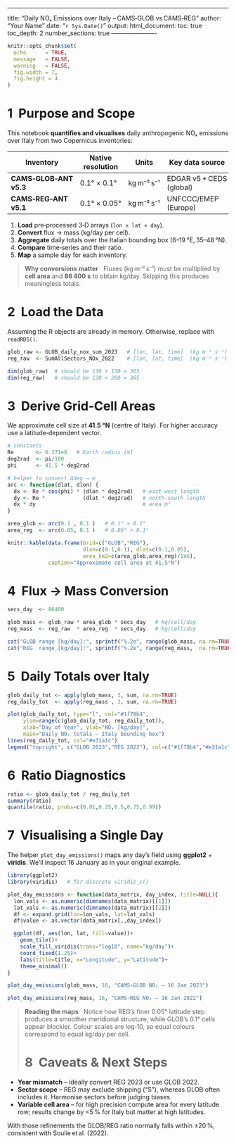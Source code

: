 ------------------------------------------------------------------------

title: "Daily NOₓ Emissions over Italy – CAMS‑GLOB vs CAMS‑REG" author: "Your Name" date: "`r Sys.Date()`" output: html_document: toc: true toc_depth: 2 number_sections: true ----------------------

```r
knitr::opts_chunk$set(
  echo      = TRUE,
  message   = FALSE,
  warning   = FALSE,
  fig.width = 7,
  fig.height = 4
)
```

# 1  Purpose and Scope

This notebook **quantifies and visualises** daily anthropogenic NOₓ emissions over Italy from two Copernicus inventories:

| Inventory | Native resolution | Units | Key data source |
|-------------------|----------------|----------------|---------------------|
| **CAMS‑GLOB‑ANT v5.3** | 0.1° × 0.1° | kg m⁻² s⁻¹ | EDGAR v5 + CEDS (global) |
| **CAMS‑REG‑ANT v5.1** | 0.1° × 0.05° | kg m⁻² s⁻¹ | UNFCCC/EMEP (Europe) |

1.  **Load** pre‑processed 3‑D arrays (`lon × lat × day`).
2.  **Convert** flux → mass (kg/day per cell).
3.  **Aggregate** daily totals over the Italian bounding box (6–19 °E, 35–48 °N).
4.  **Compare** time‑series and their ratio.
5.  **Map** a sample day for each inventory.

> **Why conversions matter**   Fluxes (kg m⁻² s⁻¹) must be multiplied by **cell area** and **86 400 s** to obtain kg/day. Skipping this produces meaningless totals.

# 2  Load the Data

Assuming the R objects are already in memory. Otherwise, replace with `readRDS()`.

```r
glob_raw <- GLOB_daily_nox_sum_2023   # [lon, lat, time]  (kg m⁻² s⁻¹)
reg_raw  <- SumAllSectors_NOx_2022    # [lon, lat, time]  (kg m⁻² s⁻¹)

dim(glob_raw)  # should be 130 × 130 × 365
dim(reg_raw)   # should be 130 × 260 × 365
```

# 3  Derive Grid‑Cell Areas

We approximate cell size at **41.5 °N** (centre of Italy). For higher accuracy use a latitude‑dependent vector.

```r
# constants
Re       <- 6.371e6   # Earth radius [m]
deg2rad  <- pi/180
phi      <- 41.5 * deg2rad

# helper to convert Δdeg → m
arc <- function(dlat, dlon) {
  dx <- Re * cos(phi) * (dlon * deg2rad)   # east‑west length
  dy <- Re *            (dlat * deg2rad)   # north‑south length
  dx * dy                                  # area m²
}

area_glob <- arc(0.1 , 0.1 )   # 0.1° × 0.1°
area_reg  <- arc(0.05, 0.1 )   # 0.05° × 0.1°

knitr::kable(data.frame(Grid=c("GLOB","REG"),
                        dlon=c(0.1,0.1), dlat=c(0.1,0.05),
                        area_km2=c(area_glob,area_reg)/1e6),
             caption="Approximate cell area at 41.5°N")
```

# 4  Flux → Mass Conversion

```r
secs_day  <- 86400

glob_mass <- glob_raw * area_glob * secs_day   # kg/cell/day
reg_mass  <- reg_raw  * area_reg  * secs_day   # kg/cell/day

cat("GLOB range [kg/day]:", sprintf("%.2e", range(glob_mass, na.rm=TRUE)),"\n")
cat("REG  range [kg/day]:", sprintf("%.2e", range(reg_mass,  na.rm=TRUE)),"\n")
```

# 5  Daily Totals over Italy

```r
glob_daily_tot <- apply(glob_mass, 3, sum, na.rm=TRUE)
reg_daily_tot  <- apply(reg_mass , 3, sum, na.rm=TRUE)
```

```r
plot(glob_daily_tot, type="l", col="#1f78b4",
     ylim=range(c(glob_daily_tot, reg_daily_tot)),
     xlab="Day of Year", ylab="NOₓ [kg/day]",
     main="Daily NOₓ totals – Italy bounding box")
lines(reg_daily_tot, col="#e31a1c")
legend("topright", c("GLOB 2023","REG 2022"), col=c("#1f78b4","#e31a1c"), lty=1, cex=0.8)
```

# 6  Ratio Diagnostics

```r
ratio <- glob_daily_tot / reg_daily_tot
summary(ratio)
quantile(ratio, probs=c(0.01,0.25,0.5,0.75,0.99))
```

# 7  Visualising a Single Day

The helper `plot_day_emissions()` maps any day’s field using **ggplot2** + **viridis**. We’ll inspect 16 January as in your original example.

```r
library(ggplot2)
library(viridis)   # for discrete viridis_c()

plot_day_emissions <- function(data_matrix, day_index, title=NULL){
  lon_vals <- as.numeric(dimnames(data_matrix)[[1]])
  lat_vals <- as.numeric(dimnames(data_matrix)[[2]])
  df <- expand.grid(lon=lon_vals, lat=lat_vals)
  df$value <- as.vector(data_matrix[,,day_index])

  ggplot(df, aes(lon, lat, fill=value))+
    geom_tile()+
    scale_fill_viridis(trans="log10", name="kg/day")+
    coord_fixed(1.25)+
    labs(title=title, x="Longitude", y="Latitude")+
    theme_minimal()
}
```

```r
plot_day_emissions(glob_mass, 16, "CAMS‑GLOB NOₓ – 16 Jan 2023")
```

```r
plot_day_emissions(reg_mass, 16, "CAMS‑REG NOₓ – 16 Jan 2022")
```

> **Reading the maps**   Notice how REG’s finer 0.05° latitude step produces a smoother meridional structure, while GLOB’s 0.1° cells appear blockier. Colour scales are log‑10, so equal colours correspond to equal kg/day per cell.
>
> # 8  Caveats & Next Steps

-   **Year mismatch** – ideally convert REG 2023 or use GLOB 2022.
-   **Sector scope** – REG may exclude shipping ("S"), whereas GLOB often includes it. Harmonise sectors before judging biases.
-   **Variable cell area** – for high precision compute area for every latitude row; results change by \<5 % for Italy but matter at high latitudes.

With those refinements the GLOB/REG ratio normally falls within ±20 %, consistent with Soulie et al. (2022).
